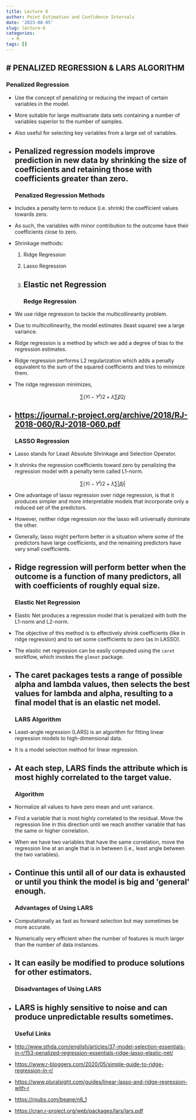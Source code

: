 ```yaml
---
title: Lecture 6
author: Point Estimation and Confidence Intervals
date: '2023-08-05'
slug: lecture-6
categories:
  - R
tags: []
---
```


# PENALIZED REGRESSION & LARS ALGORITHM
------------------------------------------------------------------------
### Penalized Regression

-   Use the concept of penalizing or reducing the impact of certain variables in the model.

-   More suitable for large multivariate data sets containing a number of variables superior to the number of samples.

-   Also useful for selecting key variables from a large set of variables.

-   Penalized regression models improve prediction in new data by shrinking the size of coefficients and retaining those with coefficients greater than zero.
------------------------------------------------------------------------
### Penalized Regression Methods

-   Includes a penalty term to reduce (i.e. shrink) the coefficient values towards zero.

-   As such, the variables with minor contribution to the outcome have their coefficients close to zero.

-   Shrinkage methods:

    1.  Ridge Regression

    2.  Lasso Regression

    3.  Elastic net Regression
------------------------------------------------------------------------
### Redge Regression

-   We use ridge regression to tackle the multicollinearity problem.

-   Due to multicollinearity, the model estimates (least square) see a large variance.

-   Ridge regression is a method by which we add a degree of bias to the regression estimates.

-   Ridge regression performs L2 regularization which adds a penalty equivalent to the sum of the squared coefficients and tries to minimize them.

-   The ridge regression minimizes,

    $$∑(Yi−Y^i)2+λ∑β2j$$

-   <https://journal.r-project.org/archive/2018/RJ-2018-060/RJ-2018-060.pdf>
------------------------------------------------------------------------
### LASSO Regression

-   Lasso stands for Least Absolute Shrinkage and Selection Operator.

-   It shrinks the regression coefficients toward zero by penalizing the regression model with a penalty term called L1-norm.

    $$∑(Yi−Y^i)2+λ∑|βj|$$

-   One advantage of lasso regression over ridge regression, is that it produces simpler and more interpretable models that incorporate only a reduced set of the predictors.

-   However, neither ridge regression nor the lasso will universally dominate the other.

-   Generally, lasso might perform better in a situation where some of the predictors have large coefficients, and the remaining predictors have very small coefficients.

-   Ridge regression will perform better when the outcome is a function of many predictors, all with coefficients of roughly equal size.
------------------------------------------------------------------------
### Elastic Net Regression

-   Elastic Net produces a regression model that is penalized with both the L1-norm and L2-norm.

-   The objective of this method is to effectively shrink coefficients (like in ridge regression) and to set some coefficients to zero (as in LASSO).

-   The elastic net regression can be easily computed using the `caret` workflow, which invokes the `glmnet` package.

-   The caret packages tests a range of possible alpha and lambda values, then selects the best values for lambda and alpha, resulting to a final model that is an elastic net model.
------------------------------------------------------------------------
### LARS Algorithm

-   Least-angle regression (LARS) is an algorithm for fitting linear regression models to high-dimensional data.

-   It is a model selection method for linear regression.

-   At each step, LARS finds the attribute which is most highly correlated to the target value.
------------------------------------------------------------------------
### Algorithm

-   Normalize all values to have zero mean and unit variance.

-   Find a variable that is most highly correlated to the residual. Move the regression line in this direction until we reach another variable that has the same or higher correlation.

-   When we have two variables that have the same correlation, move the regression line at an angle that is in between (i.e., least angle between the two variables).

-   Continue this until all of our data is exhausted or until you think the model is big and \'general\' enough.
------------------------------------------------------------------------
### Advantages of Using LARS

-   Computationally as fast as forward selection but may sometimes be more accurate.

-   Numerically very efficient when the number of features is much larger than the number of data instances.

-   It can easily be modified to produce solutions for other estimators.
------------------------------------------------------------------------
### Disadvantages of Using LARS

-   LARS is highly sensitive to noise and can produce unpredictable results sometimes.
------------------------------------------------------------------------
### Useful Links

-   <http://www.sthda.com/english/articles/37-model-selection-essentials-in-r/153-penalized-regression-essentials-ridge-lasso-elastic-net/>

-   <https://www.r-bloggers.com/2020/05/simple-guide-to-ridge-regression-in-r/>

-   <https://www.pluralsight.com/guides/linear-lasso-and-ridge-regression-with-r>

-   <https://rpubs.com/beane/n6_1>

-   <https://cran.r-project.org/web/packages/lars/lars.pdf>
